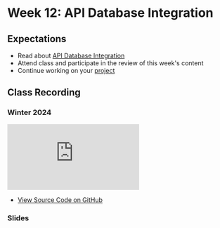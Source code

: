 
# Week 12: API Database Integration

## Expectations

- Read about [API Database Integration](/week-12/api-database-integration)
- Attend class and participate in the review of this week's content
- Continue working on your [project](/week-12/project)

## Class Recording

### Winter 2024

<iframe
  style={{ width: "100%", aspectRatio: "16/9" }}
  src="https://www.youtube.com/embed/ZVZzTKaagY8?si=AR3mgGKdOCxmO6kf"
  title="YouTube video player"
  referrerpolicy="strict-origin-when-cross-origin"
  frameborder="0"
  allow="accelerometer; autoplay; clipboard-write; encrypted-media; gyroscope; picture-in-picture; web-share"
  allowFullScreen="allowFullScreen"
></iframe>

- [View Source Code on GitHub ](https://github.com/warsylewicz/webdev2-demos-typescript/tree/08313f1d23e775a8ec94541b322d1fe254ef8978/app/week-12)

### Slides


<Slideshow file="/week-12/slides" />
